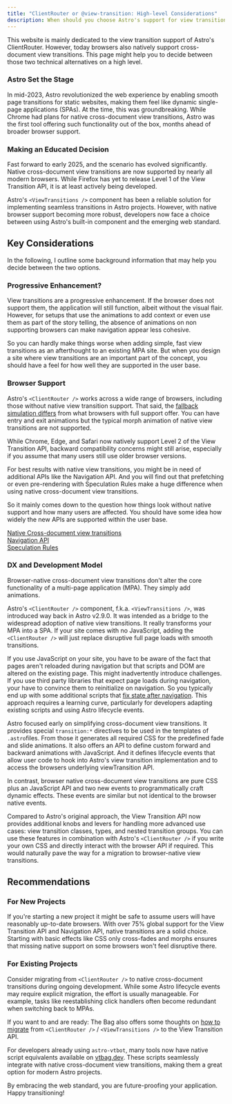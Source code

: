 ```yaml
---
title: "ClientRouter or @view-transition: High-level Considerations"
description: When should you choose Astro's support for view transitions and when should you choose the API for view transitions?
---
```


This website is mainly dedicated to the view transition support	of Astro's ClientRouter. However, today browsers also natively support cross-document view transitions. This page might help you to decide between those two technical alternatives on a high level.

### Astro Set the Stage

In mid-2023, Astro revolutionized the web experience by enabling smooth page transitions for static websites, making them feel like dynamic single-page applications (SPAs). At the time, this was groundbreaking. While Chrome had plans for native cross-document view transitions, Astro was the first tool offering such functionality out of the box, months ahead of broader browser support.

### Making an Educated Decision

Fast forward to early 2025, and the scenario has evolved significantly. Native cross-document view transitions are now supported by nearly all modern browsers. While Firefox has yet to release Level 1 of the View Transition API, it is at least actively being developed.


Astro's `<ViewTransitions />` component has been a reliable solution for implementing seamless transitions in Astro projects. However, with native browser support becoming more robust, developers now face a choice between using Astro's built-in component and the emerging web standard.



## Key Considerations

In the following, I outline some background information that may help you decide between the two options.

### Progressive Enhancement?
View transitions are a progressive enhancement. If the browser does not support them, the application will still function, albeit without the visual flair. However, for setups that use the animations to add context or even use them as part of the story telling, the absence of animations on non supporting browsers can make navigation appear less cohesive.

So you can hardly make things worse when adding simple, fast view transitions as an afterthought to an existing MPA site.
But when you design a site where view transitions  are an important part of the concept, you should have a feel for how well they are supported in the user base.


### Browser Support
Astro's `<ClientRouter />` works across a wide range of browsers, including those without native view transition support. That said, the [fallback simulation differs](/jotter/astro/differences/) from what browsers with full support offer. You can have entry and exit animations but the typical morph animation of native view transitions are not supported.

While Chrome, Edge, and Safari now natively support Level 2 of the View Transition API, backward compatibility concerns might still arise, especially if you assume that many users still use older browser versions.

For best results with native view transitions, you might be in need of additional APIs like the Navigation API. And you will find out that prefetching or even pre-rendering with Speculation Rules make a huge difference when using native cross-document view transitions.

So it mainly comes down to the question how things look without native support and how many users are affected. You should have some idea how widely the new APIs are supported within the user base.

[Native Cross-document view transitions](https://caniuse.com/mdn-css_at-rules_view-transition)\
[Navigation API](https://caniuse.com/mdn-api_navigation)\
[Speculation Rules](https://caniuse.com/mdn-html_elements_script_type_speculationrules_prerender)

### DX and Development Model
Browser-native cross-document view transitions don't alter the core functionality of a multi-page application (MPA). They simply add animations.

Astro's `<ClientRouter />` component, f.k.a. `<ViewTransitions />`, was introduced way back in Astro v2.9.0. It was intended as a bridge to the widespread adoption of native view transitions. It really transforms your MPA into a SPA. If your site comes with no JavaScript, adding the `<ClientRouter />` will just replace disruptive full page loads with smooth transitions.

If you use JavaScript on your site, you have to be aware of the fact that pages aren't reloaded during navigation but that scripts and DOM are altered on the existing page. This might inadvertently introduce challenges. If you use third party libraries that expect page loads during navigation, your have to convince them to reinitialize on navigation. So you typically end up with some additional scripts that [fix state after navigation](/jotter/astro/scripts/). This approach requires a learning curve, particularly for developers adapting existing scripts and using Astro lifecycle events.

Astro focused early on simplifying cross-document view transitions. It provides special `transition:*` directives to be used in the templates of `.astro`files. From those it generates all required CSS for the predefined fade and slide animations. It also offers an API to define custom forward and backward animations with JavaScript. And it defines lifecycle events that allow user code to hook into Astro's view transition implementation and to access the browsers underlying viewTransition API.

In contrast, browser native cross-document view transitions are pure CSS plus an JavaScript API and two new events to programmatically craft dynamic effects. These events are similar but not identical to the browser native events.

Compared to Astro's original approach, the View Transition API now provides additional knobs and levers for handling more advanced use cases: view transition classes, types, and nested transition groups. You can use these features in combination with Astro's `<ClientRouter />` if you write your own CSS and directly interact with the browser API if required. This would naturally pave the way for a migration to browser-native view transitions.

## Recommendations

### For New Projects
If you're starting a new project it might be safe to assume users will have reasonably up-to-date browsers. With over 75% global support for the View Transition API and Navigation API, native transitions are a solid choice. Starting with basic effects like CSS only cross-fades and morphs ensures that missing native support on some browsers won't feel disruptive there.

### For Existing Projects
Consider migrating from `<ClientRouter />` to native cross-document transitions during ongoing development. While some Astro lifecycle events may require explicit migration, the effort is usually manageable. For example, tasks like reestablishing click handlers often become redundant when switching back to MPAs.

If you want to and are ready: The Bag also offers some thoughts on [how to migrate](/jotter/migrate/) from `<ClientRouter />` / `<ViewTransitions />` to the View Transition API.

For developers already using `astro-vtbot`, many tools now have native script equivalents available on [vtbag.dev](https://vtbag.dev). These scripts seamlessly integrate with native cross-document view transitions, making them a great option for modern Astro projects.

By embracing the web standard, you are future-proofing your application.\
Happy transitioning!
